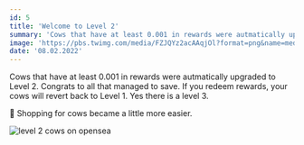 ```yaml
---
id: 5
title: 'Welcome to Level 2'
summary: 'Cows that have at least 0.001 in rewards were autmatically upgraded to Level 2. Congrats to all that managed to save.'
image: 'https://pbs.twimg.com/media/FZJQYz2acAAqjOl?format=png&name=medium'
date: '08.02.2022'
---
```


Cows that have at least 0.001 in rewards were autmatically upgraded to 
Level 2. Congrats to all that managed to save. If you redeem rewards, 
your cows will revert back to Level 1. Yes there is a level 3.

🛒 Shopping for cows became a little more easier.

![level 2 cows on opensea](https://pbs.twimg.com/media/FZJQ_78agAA2X1f?format=jpg&name=medium)

<TwitterTweetEmbed tweetId="1554393215469785091" />